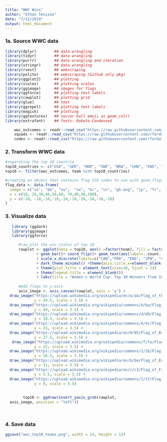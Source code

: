 ```yaml
---
title: "WWC Wins"
author: "Ethan Tenison"
date: "7/12/2019"
output: html_document
---
```

### 1a. Source WWC data
```r
library(dplyr)        ## data wrangling
library(tidyr)        ## data wrangling
library(purrr)        ## data wrangling and iteration
library(stringr)      ## data wrangling
library(rvest)        ## webscraping
library(polite)       ## webscraping (Github only pkg)
library(ggplot2)      ## plotting
library(scales)       ## plotting scales
library(ggimage)      ## images for flags
library(ggforce)      ## plotting text labels
library(cowplot)      ## plotting grid
library(glue)         ## text
library(ggrepel)      ## plotting text labels
library(magick)       ## plotting
library(ggtextures)   ## soccer ball emoji as geom_col()
library(extrafont)    ## fonts: Roboto Condensed

    wwc_outcomes <- readr::read_csv("https://raw.githubusercontent.com/rfordatascience/tidytuesday/master/data/2019/2019-07-09/wwc_outcomes.csv")
    squads <- readr::read_csv("https://raw.githubusercontent.com/rfordatascience/tidytuesday/master/data/2019/2019-07-09/squads.csv")
    codes <- readr::read_csv("https://raw.githubusercontent.com/rfordatascience/tidytuesday/master/data/2019/2019-07-09/codes.csv")
```

### 2.  Transform WWC data
```r
#separating the top 10 countrie 
top10_countries <- c("USA", "GER", "NOR", "SWE", "BRA", "CHN", "ENG", "JPN", "FRA", "CAN")
top10 <- filter(wwc_outcomes, team %in% top10_countries)

#creating an object that contains flag ISO codes to use with geom_flags
flag_data <- data.frame(
  image = c("us", "de", "no",  "se", "br", "cn", "gb-eng", "jp", "fr", "ca"),
  x = c(10, 20,30,40,50,60, 70,80,90,100),
  y = c(-10, -10,-10,-10,-10,-10,-10,-10,-10,-10)
)

```

### 3. Visualize data
```r
   library (ggdark)
   library(ggimage)
   library(ggforce)

      #raw plot the win status of top 10 
      rawplot <- ggplot(data = top10, aes(x =factor(team), fill = factor(win_status))) 
              + geom_bar()+ coord_flip()+ geom_text(aes(label=..count..), stat = "count", position = position_stack(0.5)) 
              + scale_x_discrete(limits=c("CAN","FRA", "ENG", "JPN", "CHN", "BRA", "SWE", "NOR", "GER", "USA")) 
              + dark_theme_minimal() +theme(axis.title.x=element_blank(), line =     axis.text.x=element_blank(),axis.ticks.x=element_blank()) + theme(axis.title.y=element_blank()) 
              + theme(plot.title = element_text(size=18, hjust = 2)) 
              + theme(legend.title = element_blank()) 
              + labs(title = "Women's World Cup: Top 10 Winners from 1991 to 2019\n",caption = "\nSource: data.world  |     Visualization: Ethan Tenison @SassyStatistics") 
      
      #Add flags to y-axis
      axis_image <- axis_canvas(rawplot, axis = 'y') + 
  draw_image("https://upload.wikimedia.org/wikipedia/en/a/a4/Flag_of_the_United_States.svg", 
             y = 49.5, scale = 3.5) +
  draw_image("https://upload.wikimedia.org/wikipedia/commons/b/ba/Flag_of_Germany.svg", 
             y = 44, scale = 3.5) +
  draw_image("https://upload.wikimedia.org/wikipedia/commons/d/d9/Flag_of_Norway.svg", 
             y = 38.5, scale = 3.5) +
  draw_image("https://upload.wikimedia.org/wikipedia/commons/4/4c/Flag_of_Sweden.svg", 
             y = 33, scale = 3.5) +
  draw_image("https://upload.wikimedia.org/wikipedia/en/0/05/Flag_of_Brazil.svg", 
             y = 27.5, scale = 3.5) +
   draw_image("https://upload.wikimedia.org/wikipedia/commons/f/fa/Flag_of_the_People%27s_Republic_of_China.svg", 
             y = 22, scale = 3.5) +
  draw_image("https://upload.wikimedia.org/wikipedia/commons/1/1b/Flag_of_Japan_%281870%E2%80%931999%29.svg", 
             y = 16.5, scale = 3.5) +
  draw_image("https://upload.wikimedia.org/wikipedia/en/b/be/Flag_of_England.svg", 
             y = 11, scale = 3.5) +
  draw_image("https://upload.wikimedia.org/wikipedia/en/c/c3/Flag_of_France.svg", 
             y = 5.5, scale = 3.5) +
  draw_image("https://upload.wikimedia.org/wikipedia/commons/1/1f/Flag_of_Canada_%281964%29.svg", 
             y = 0, scale = 3.5) 
  
     
        top10 <- ggdraw(insert_yaxis_grob(rawplot, 
  axis_image, position = "left"))
        
      
```


### 4.  Save data
```r

ggsave("wwc_top10_teams.png", width = 14, height = 12)

```
